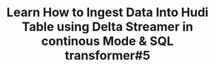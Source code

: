 ---
title: "Learn How to Ingest Data Into Hudi Table using Delta Streamer in continous Mode & SQL transformer#5"
last_modified_at: 2023-12-20T16:54:38.964863-07:00
authors:
- name: Soumil Shah
category: blog
image: /assets/images/video_blogs/2023-11-23-Learn-How-to-Ingest-Data-Into-Hudi-Table-using-DeltaStreamer-in-continous-Mode-and-SQL-transformer-5.png
navigate: "https://www.youtube.com/watch?v=QVTSKf24heU"
tags:
- guide
- beginner
- deltastreamer
- apache hudi
- sql transformer
---